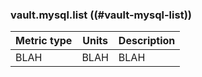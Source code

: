 ### vault.mysql.list ((#vault-mysql-list))

Metric type | Units | Description
----------- | ----- | -----------
BLAH     | BLAH    | BLAH